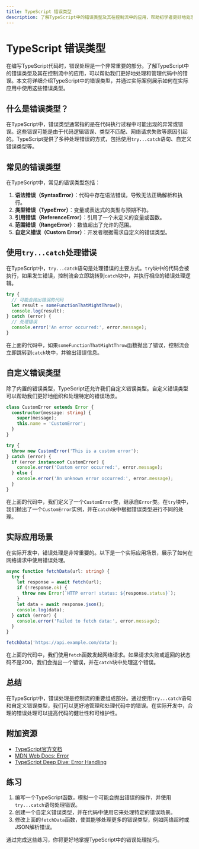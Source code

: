 ```yaml
---
title: TypeScript 错误类型
description: 了解TypeScript中的错误类型及其在控制流中的应用，帮助初学者更好地处理和管理代码中的错误。
---
```


# TypeScript 错误类型

在编写TypeScript代码时，错误处理是一个非常重要的部分。了解TypeScript中的错误类型及其在控制流中的应用，可以帮助我们更好地处理和管理代码中的错误。本文将详细介绍TypeScript中的错误类型，并通过实际案例展示如何在实际应用中使用这些错误类型。

## 什么是错误类型？

在TypeScript中，错误类型通常指的是在代码执行过程中可能出现的异常或错误。这些错误可能是由于代码逻辑错误、类型不匹配、网络请求失败等原因引起的。TypeScript提供了多种处理错误的方式，包括使用`try...catch`语句、自定义错误类型等。

## 常见的错误类型

在TypeScript中，常见的错误类型包括：

1. **语法错误（SyntaxError）**：代码中存在语法错误，导致无法正确解析和执行。
2. **类型错误（TypeError）**：变量或表达式的类型与预期不符。
3. **引用错误（ReferenceError）**：引用了一个未定义的变量或函数。
4. **范围错误（RangeError）**：数值超出了允许的范围。
5. **自定义错误（Custom Error）**：开发者根据需求自定义的错误类型。

## 使用`try...catch`处理错误

在TypeScript中，`try...catch`语句是处理错误的主要方式。`try`块中的代码会被执行，如果发生错误，控制流会立即跳转到`catch`块中，并执行相应的错误处理逻辑。

```typescript
try {
  // 可能会抛出错误的代码
  let result = someFunctionThatMightThrow();
  console.log(result);
} catch (error) {
  // 处理错误
  console.error('An error occurred:', error.message);
}
```

在上面的代码中，如果`someFunctionThatMightThrow`函数抛出了错误，控制流会立即跳转到`catch`块中，并输出错误信息。

## 自定义错误类型

除了内置的错误类型，TypeScript还允许我们自定义错误类型。自定义错误类型可以帮助我们更好地组织和处理特定的错误场景。

```typescript
class CustomError extends Error {
  constructor(message: string) {
    super(message);
    this.name = 'CustomError';
  }
}

try {
  throw new CustomError('This is a custom error');
} catch (error) {
  if (error instanceof CustomError) {
    console.error('Custom error occurred:', error.message);
  } else {
    console.error('An unknown error occurred:', error.message);
  }
}
```

在上面的代码中，我们定义了一个`CustomError`类，继承自`Error`类。在`try`块中，我们抛出了一个`CustomError`实例，并在`catch`块中根据错误类型进行不同的处理。

## 实际应用场景

在实际开发中，错误处理是非常重要的。以下是一个实际应用场景，展示了如何在网络请求中使用错误处理。

```typescript
async function fetchData(url: string) {
  try {
    let response = await fetch(url);
    if (!response.ok) {
      throw new Error(`HTTP error! status: ${response.status}`);
    }
    let data = await response.json();
    console.log(data);
  } catch (error) {
    console.error('Failed to fetch data:', error.message);
  }
}

fetchData('https://api.example.com/data');
```

在上面的代码中，我们使用`fetch`函数发起网络请求。如果请求失败或返回的状态码不是200，我们会抛出一个错误，并在`catch`块中处理这个错误。

## 总结

在TypeScript中，错误处理是控制流的重要组成部分。通过使用`try...catch`语句和自定义错误类型，我们可以更好地管理和处理代码中的错误。在实际开发中，合理的错误处理可以提高代码的健壮性和可维护性。

## 附加资源

- [TypeScript官方文档](https://www.typescriptlang.org/docs/)
- [MDN Web Docs: Error](https://developer.mozilla.org/en-US/docs/Web/JavaScript/Reference/Global_Objects/Error)
- [TypeScript Deep Dive: Error Handling](https://basarat.gitbook.io/typescript/type-system/exceptions)

## 练习

1. 编写一个TypeScript函数，模拟一个可能会抛出错误的操作，并使用`try...catch`语句处理错误。
2. 创建一个自定义错误类型，并在代码中使用它来处理特定的错误场景。
3. 修改上面的`fetchData`函数，使其能够处理更多的错误类型，例如网络超时或JSON解析错误。

通过完成这些练习，你将更好地掌握TypeScript中的错误处理技巧。